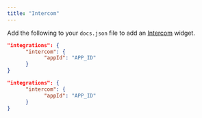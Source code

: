 ```yaml
---
title: "Intercom"
---
```


Add the following to your `docs.json` file to add an [Intercom](https://www.intercom.com) widget.

<CodeGroup>

```json Integration options in docs.json
"integrations": {
      "intercom": {
            "appId": "APP_ID"
      }
}
```

```json Example
"integrations": {
      "intercom": {
            "appId": "APP_ID"
      }
}
```

</CodeGroup>
